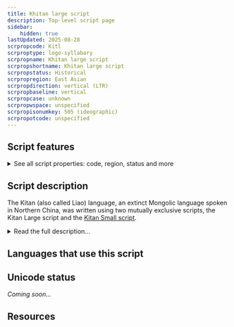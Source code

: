 ```yaml
---
title: Khitan large script
description: Top-level script page
sidebar:
    hidden: true
lastUpdated: 2025-08-28
scrpropcode: Kitl
scrproptype: logo-syllabary
scrpropname: Khitan large script
scrpropshortname: Khitan large script
scrpropstatus: Historical
scrpropregion: East Asian
scrpropdirection: vertical (LTR)
scrpropbaseline: vertical
scrpropcase: unknown
scrpropwspace: unspecified
scrpropisonumkey: 505 (ideographic)
scrpropotcode: unspecified
---
```



## Script features

<details>
<summary> See all script properties: code, region, status and more</summary>
<ScriptInfo />
</details>

## Script description

The Kitan (also called Liao) language, an extinct Mongolic language spoken in Northern China, was written using two mutually exclusive scripts, the Kitan Large script and the [Kitan Small script](/scrlang/script-kits).

<details>
<summary>Read the full description...</summary>The Kitan Large script was created in 920 at the request of the Emperor Taizu. It was written in vertical columns using between 830-1000 characters. There is some debate as to whether the _Gu taishi mingshi ji_ inscription, which has been lost, was genuine or not. The controversy surrounding this inscription calls into question the reliability of about 170 characters.

Almost all attested examples of the script are in the form of inscriptions, with the exception of a manuscript book held at the Institute of Oriental Manuscripts of the Russian Academy of Sciences, Saint Petersburg.

Most Kitan Large characters were logograms, but ideograms and syllabograms may also have been used to fulfill grammatical functions. Some characters were based on Chinese characters but most were novel creations.

The Khitan Empire was destroyed in 1125 AD by the Jurchen, who continued to use the script until 1191 when it was suppressed by an imperial order.

Neither of the Kitan scripts has been fully deciphered.
</details>

## Languages that use this script

<WsList script='Kitl' wsMax='5' />

## Unicode status

_Coming soon..._

## Resources

<ScriptResources detailSummary='seemore' />


